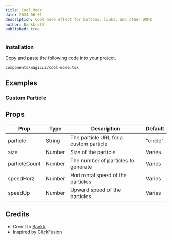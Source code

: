 ```yaml
---
title: Cool Mode
date: 2024-06-01
description: Cool mode effect for buttons, links, and other DOMs
author: Bankkroll
published: true
---
```


<ComponentPreview name="cool-mode-demo" />

<Steps>

### Installation

Copy and paste the following code into your project.

```text
components/magicui/cool-mode.tsx
```

<ComponentSource name="cool-mode" />

</Steps>

## Examples

### Custom Particle

<ComponentPreview name="cool-mode-custom" />

## Props

| Prop          | Type   | Description                            | Default  |
| ------------- | ------ | -------------------------------------- | -------- |
| particle      | String | The particle URL for a custom particle | "circle" |
| size          | Number | Size of the particle                   | Varies   |
| particleCount | Number | The number of particles to generate    | Varies   |
| speedHorz     | Number | Horizontal speed of the particles      | Varies   |
| speedUp       | Number | Upward speed of the particles          | Varies   |

## Credits

- Credit to [Bankk](https://www.x.com/bankkroll_eth)
- Inspired by [ClickFusion](https://github.com/BankkRoll/ClickFusion)
